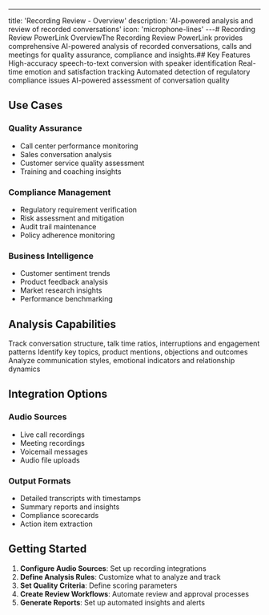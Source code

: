 ---
title: 'Recording Review - Overview'
description: 'AI-powered analysis and review of recorded conversations'
icon: 'microphone-lines'
---# Recording Review PowerLink OverviewThe Recording Review PowerLink provides comprehensive AI-powered analysis of recorded conversations, calls and meetings for quality assurance, compliance and insights.## Key Features<CardGroup cols={2}>  <Card title="Automated Transcription" icon="file-text">    High-accuracy speech-to-text conversion with speaker identification  </Card>  <Card title="Sentiment Analysis" icon="face-smile">    Real-time emotion and satisfaction tracking  </Card>  <Card title="Compliance Monitoring" icon="shield-check">    Automated detection of regulatory compliance issues  </Card>  <Card title="Quality Scoring" icon="star">    AI-powered assessment of conversation quality  </Card></CardGroup>

## Use Cases

### Quality Assurance
- Call center performance monitoring
- Sales conversation analysis
- Customer service quality assessment
- Training and coaching insights

### Compliance Management
- Regulatory requirement verification
- Risk assessment and mitigation
- Audit trail maintenance
- Policy adherence monitoring

### Business Intelligence
- Customer sentiment trends
- Product feedback analysis
- Market research insights
- Performance benchmarking

## Analysis Capabilities

<Tabs>
  <Tab title="Conversation Flow">
    Track conversation structure, talk time ratios, interruptions and engagement patterns
  </Tab>
  <Tab title="Content Analysis">
    Identify key topics, product mentions, objections and outcomes
  </Tab>
  <Tab title="Behavioral Insights">
    Analyze communication styles, emotional indicators and relationship dynamics
  </Tab>
</Tabs>

## Integration Options

### Audio Sources
- Live call recordings
- Meeting recordings
- Voicemail messages
- Audio file uploads

### Output Formats
- Detailed transcripts with timestamps
- Summary reports and insights
- Compliance scorecards
- Action item extraction

## Getting Started

1. **Configure Audio Sources**: Set up recording integrations
2. **Define Analysis Rules**: Customize what to analyze and track
3. **Set Quality Criteria**: Define scoring parameters
4. **Create Review Workflows**: Automate review and approval processes
5. **Generate Reports**: Set up automated insights and alerts
